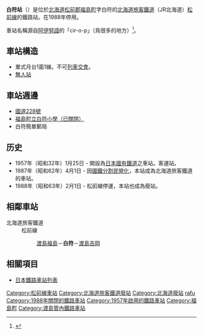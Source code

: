 {{NoteTA|1 = zh:白符站; zh-cn:白符站; zh-tw:白符車站; zh-hk:白符站; }}
{{refimprove|time=2011-12-18T17:00:07+00:00}}
{{日本車站資訊
|公司色 = #ccc
|文字色 = #000
|站名 = 白符站
|日文原名 = 白符
|平假名 = しらふ
|羅馬拼音 = Shirafu
|前一站 = [[渡島福島站|渡島福島]]
|前一站距離 = 2.7
|後一站距離 = 2.8
|後一站 = [[渡島吉岡站|渡島吉岡]]
|電報略號 = 
|所屬公司 = [[北海道旅客鐵道|北海道旅客鐵道]]（JR北海道）
|所屬路線 = [[松前線|松前線]]
|距離 = 35.9
|起點站 = [[木古內車站|木古內]]
|所在地 = [[北海道|北海道]][[松前郡|松前郡]][[福島町|福島町]]字白符
|車站構造 = 地上車站
|月台配置 = 1面1線
|啟用年月日 = 1957年（[[昭和|昭和]]32年）1月25日
|廢站年月日 = 1988年（[[昭和|昭和]]63年）2月1日
|乘客人數 = 
|上下車人次 = 
|統計年度 = 
|轉車 = 
|備註 = 廢站日也是松前線停運日
|全寬備註 =
}}
'''白符站'''（{{jpn|j=白符駅|hg=しらふえき|rm=Shirafu eki|f=y}}）是位於[[北海道|北海道]][[松前郡|松前郡]][[福島町|福島町]]字白符的[[北海道旅客鐵道|北海道旅客鐵道]]（JR北海道）[[松前線|松前線]]的鐵路站。在1988年停用。

車站名稱源自[[阿伊努語|阿伊努語]]的「cir-o-p」（鳥很多的地方）<ref>{{Cite web|url=http://www.pref.hokkaido.lg.jp/ks/ass/grp/6170P.pdf|title=アイヌ語地名リスト|accessdate=2017-08-16|author=北海道庁|date=|publisher=北海道庁|archive-date=2018-04-17|archive-url=https://web.archive.org/web/20180417012545/http://www.pref.hokkaido.lg.jp/ks/ass/grp/6170P.pdf|dead-url=no}}</ref>。
== 車站構造 ==
*單式月台1面1線。不可[[列車交會|列車交會]]。
*[[無人站|無人站]]

==車站週邊==
*[[國道228號|國道228號]]
* [http://www.geocities.jp/shirafu4343/ 福島町立白符小學（已關閉）] {{Wayback|url=http://www.geocities.jp/shirafu4343/ |date=20190330043648 }}
* 白符簡單郵局

== 历史 ==
* 1957年（昭和32年）1月25日 - 開設為[[日本國有鐵道|日本國有鐵道]]之車站。客運站。
* 1987年（昭和62年）4月1日 - 因[[國鐵分割民營化|國鐵分割民營化]]，本站成為北海道旅客鐵道的車站。
* 1988年（昭和63年）2月1日 -  松前線停運，本站也成為廢站。

== 相鄰車站 ==
;北海道旅客鐵道
:松前線
::[[渡島福島站|渡島福島]]－'''白符'''－[[渡島吉岡站|渡島吉岡]]

== 相關項目 ==
*[[日本鐵路車站列表|日本鐵路車站列表]]

{{松前線}}
{{DEFAULTSORT:Shirafu}}
[[Category:松前線車站|Category:松前線車站]]
[[Category:北海道旅客鐵道廢站|Category:北海道旅客鐵道廢站]]
[[Category:北海道廢站|Category:北海道廢站]]
[[Category:日本鐵路車站_Shi|rafu]]
[[Category:1988年關閉的鐵路車站|Category:1988年關閉的鐵路車站]]
[[Category:1957年啟用的鐵路車站|Category:1957年啟用的鐵路車站]]
[[Category:福島町|Category:福島町]]
[[Category:渡島管內鐵路車站|Category:渡島管內鐵路車站]]